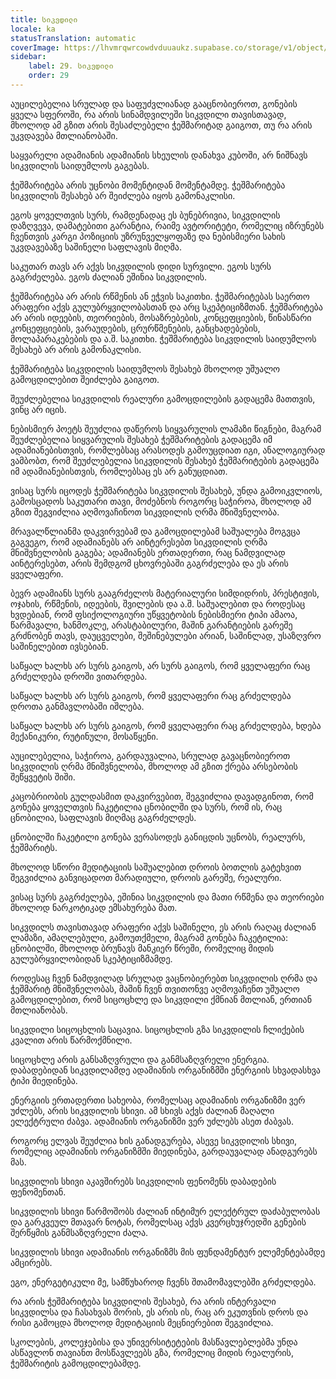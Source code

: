 ```yaml
---
title: სიკვდილი
locale: ka
statusTranslation: automatic
coverImage: https://lhvmrqwrcowdvduuaukz.supabase.co/storage/v1/object/public/strapi-uploads/small_cover-educacion-fundamental.webp-2d51a7828a2b1309555be27f7e2a61a0.webp
sidebar:
    label: 29. სიკვდილი
    order: 29
---
```

აუცილებელია სრულად და საფუძვლიანად გააცნობიეროთ, გონების ყველა სფეროში, რა არის სინამდვილეში სიკვდილი თავისთავად, მხოლოდ ამ გზით არის შესაძლებელი ჭეშმარიტად გაიგოთ, თუ რა არის უკვდავება მთლიანობაში.

საყვარელი ადამიანის ადამიანის სხეულის დანახვა კუბოში, არ ნიშნავს სიკვდილის საიდუმლოს გაგებას.

ჭეშმარიტება არის უცნობი მომენტიდან მომენტამდე. ჭეშმარიტება სიკვდილის შესახებ არ შეიძლება იყოს გამონაკლისი.

ეგოს ყოველთვის სურს, რამდენადაც ეს ბუნებრივია, სიკვდილის დაზღვევა, დამატებითი გარანტია, რაიმე ავტორიტეტი, რომელიც იზრუნებს ჩვენთვის კარგი პოზიციის უზრუნველყოფაზე და ნებისმიერი სახის უკვდავებაზე საშინელი საფლავის მიღმა.

საკუთარ თავს არ აქვს სიკვდილის დიდი სურვილი. ეგოს სურს გაგრძელება. ეგოს ძალიან ეშინია სიკვდილის.

ჭეშმარიტება არ არის რწმენის ან ეჭვის საკითხი. ჭეშმარიტებას საერთო არაფერი აქვს გულუბრყვილობასთან და არც სკეპტიციზმთან. ჭეშმარიტება არ არის იდეების, თეორიების, მოსაზრებების, კონცეფციების, წინასწარი კონცეფციების, ვარაუდების, ცრურწმენების, განცხადებების, მოლაპარაკებების და ა.შ. საკითხი. ჭეშმარიტება სიკვდილის საიდუმლოს შესახებ არ არის გამონაკლისი.

ჭეშმარიტება სიკვდილის საიდუმლოს შესახებ მხოლოდ უშუალო გამოცდილებით შეიძლება გაიგოთ.

შეუძლებელია სიკვდილის რეალური გამოცდილების გადაცემა მათთვის, ვინც არ იცის.

ნებისმიერ პოეტს შეუძლია დაწეროს სიყვარულის ლამაზი წიგნები, მაგრამ შეუძლებელია სიყვარულის შესახებ ჭეშმარიტების გადაცემა იმ ადამიანებისთვის, რომლებსაც არასოდეს გამოუცდიათ იგი, ანალოგიურად ვამბობთ, რომ შეუძლებელია სიკვდილის შესახებ ჭეშმარიტების გადაცემა იმ ადამიანებისთვის, რომლებსაც ეს არ განუცდიათ.

ვისაც სურს იცოდეს ჭეშმარიტება სიკვდილის შესახებ, უნდა გამოიკვლიოს, გამოსცადოს საკუთარი თავი, მოძებნოს როგორც საჭიროა, მხოლოდ ამ გზით შეგვიძლია აღმოვაჩინოთ სიკვდილის ღრმა მნიშვნელობა.

მრავალწლიანმა დაკვირვებამ და გამოცდილებამ საშუალება მოგვცა გაგვეგო, რომ ადამიანებს არ აინტერესებთ სიკვდილის ღრმა მნიშვნელობის გაგება; ადამიანებს ერთადერთი, რაც ნამდვილად აინტერესებთ, არის შემდგომ ცხოვრებაში გაგრძელება და ეს არის ყველაფერი.

ბევრ ადამიანს სურს გააგრძელოს მატერიალური სიმდიდრის, პრესტიჟის, ოჯახის, რწმენის, იდეების, შვილების და ა.შ. საშუალებით და როდესაც ხვდებიან, რომ ფსიქოლოგიური უწყვეტობის ნებისმიერი ტიპი ამაოა, წარმავალი, ხანმოკლე, არასტაბილური, მაშინ გარანტიების გარეშე გრძნობენ თავს, დაუცველები, შეშინებულები არიან, საშინლად, უსაზღვრო საშინელებით ივსებიან.

საწყალ ხალხს არ სურს გაიგოს, არ სურს გაიგოს, რომ ყველაფერი რაც გრძელდება დროში ვითარდება.

საწყალ ხალხს არ სურს გაიგოს, რომ ყველაფერი რაც გრძელდება დროთა განმავლობაში იშლება.

საწყალ ხალხს არ სურს გაიგოს, რომ ყველაფერი რაც გრძელდება, ხდება მექანიკური, რუტინული, მოსაწყენი.

აუცილებელია, საჭიროა, გარდაუვალია, სრულად გავაცნობიეროთ სიკვდილის ღრმა მნიშვნელობა, მხოლოდ ამ გზით ქრება არსებობის შეწყვეტის შიში.

კაცობრიობის გულდასმით დაკვირვებით, შეგვიძლია დავადგინოთ, რომ გონება ყოველთვის ჩაკეტილია ცნობილში და სურს, რომ ის, რაც ცნობილია, საფლავის მიღმაც გაგრძელდეს.

ცნობილში ჩაკეტილი გონება ვერასოდეს განიცდის უცნობს, რეალურს, ჭეშმარიტს.

მხოლოდ სწორი მედიტაციის საშუალებით დროის ბოთლის გატეხვით შეგვიძლია განვიცადოთ მარადიული, დროის გარეშე, რეალური.

ვისაც სურს გაგრძელება, ეშინია სიკვდილის და მათი რწმენა და თეორიები მხოლოდ ნარკოტიკად ემსახურება მათ.

სიკვდილს თავისთავად არაფერი აქვს საშინელი, ეს არის რაღაც ძალიან ლამაზი, ამაღლებული, გამოუთქმელი, მაგრამ გონება ჩაკეტილია: ცნობილში, მხოლოდ ბრუნავს მანკიერ წრეში, რომელიც მიდის გულუბრყვილობიდან სკეპტიციზმამდე.

როდესაც ჩვენ ნამდვილად სრულად ვაცნობიერებთ სიკვდილის ღრმა და ჭეშმარიტ მნიშვნელობას, მაშინ ჩვენ თვითონვე აღმოვაჩენთ უშუალო გამოცდილებით, რომ სიცოცხლე და სიკვდილი ქმნიან მთლიან, ერთიან მთლიანობას.

სიკვდილი სიცოცხლის საცავია. სიცოცხლის გზა სიკვდილის ჩლიქების კვალით არის წარმოქმნილი.

სიცოცხლე არის განსაზღვრული და განმსაზღვრელი ენერგია. დაბადებიდან სიკვდილამდე ადამიანის ორგანიზმში ენერგიის სხვადასხვა ტიპი მიედინება.

ენერგიის ერთადერთი სახეობა, რომელსაც ადამიანის ორგანიზმი ვერ უძლებს, არის სიკვდილის სხივი. ამ სხივს აქვს ძალიან მაღალი ელექტრული ძაბვა. ადამიანის ორგანიზმი ვერ უძლებს ასეთ ძაბვას.

როგორც ელვას შეუძლია ხის განადგურება, ასევე სიკვდილის სხივი, რომელიც ადამიანის ორგანიზმში მიედინება, გარდაუვალად ანადგურებს მას.

სიკვდილის სხივი აკავშირებს სიკვდილის ფენომენს დაბადების ფენომენთან.

სიკვდილის სხივი წარმოშობს ძალიან ინტიმურ ელექტრულ დაძაბულობას და გარკვეულ მთავარ ნოტას, რომელსაც აქვს კვერცხუჯრედში გენების შერწყმის განმსაზღვრელი ძალა.

სიკვდილის სხივი ადამიანის ორგანიზმს მის ფუნდამენტურ ელემენტებამდე ამცირებს.

ეგო, ენერგეტიკული მე, სამწუხაროდ ჩვენს შთამომავლებში გრძელდება.

რა არის ჭეშმარიტება სიკვდილის შესახებ, რა არის ინტერვალი სიკვდილსა და ჩასახვას შორის, ეს არის ის, რაც არ ეკუთვნის დროს და რისი გამოცდა მხოლოდ მედიტაციის მეცნიერებით შეგვიძლია.

სკოლების, კოლეჯებისა და უნივერსიტეტების მასწავლებლებმა უნდა ასწავლონ თავიანთ მოსწავლეებს გზა, რომელიც მიდის რეალურის, ჭეშმარიტის გამოცდილებამდე.

